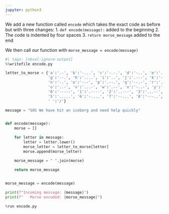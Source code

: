 ```yaml
---
jupyter: python3
---
```


We add a new function called `encode` which takes the exact code as before but with three changes:
1. `def encode(message):` added to the beginning
2. The code is indented by four spaces
3. `return morse_message` added to the end

We then call our function with `morse_message = encode(message)`

```python
#| tags: [nbval-ignore-output]
%%writefile encode.py

letter_to_morse = {'a':'.-', 'b':'-...', 'c':'-.-.', 'd':'-..', 'e':'.', 'f':'..-.', 
                   'g':'--.', 'h':'....', 'i':'..', 'j':'.---', 'k':'-.-', 'l':'.-..', 'm':'--', 
                   'n':'-.', 'o':'---', 'p':'.--.', 'q':'--.-', 'r':'.-.', 's':'...', 't':'-',
                   'u':'..-', 'v':'...-', 'w':'.--', 'x':'-..-', 'y':'-.--', 'z':'--..',
                   '0':'-----', '1':'.----', '2':'..---', '3':'...--', '4':'....-',
                   '5':'.....', '6':'-....', '7':'--...', '8':'---..', '9':'----.',
                   ' ':'/'}

message = "SOS We have hit an iceberg and need help quickly"


def encode(message):
    morse = []

    for letter in message:
        letter = letter.lower()
        morse_letter = letter_to_morse[letter]
        morse.append(morse_letter)

    morse_message = " ".join(morse)
    
    return morse_message


morse_message = encode(message)

print(f"Incoming message: {message}")
print(f"   Morse encoded: {morse_message}")
```

```python
%run encode.py
```

